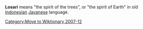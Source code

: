 '''Losari''' means "the spirit of the trees", or "the spirit of Earth" in old [[Indonesia]]n [[Javanese]] language.

[[Category:Move to Wiktionary 2007-12]]

{{Uncategorized|date=December 2007}}
{{dictdef}}